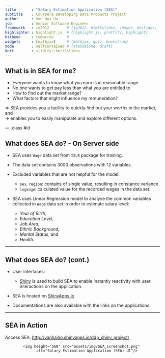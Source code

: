 ```yaml
---
title       : "Salary Estimation Application (SEA)"
subtitle    : Coursera Developing Data Products Project
author      : Van Hai Ho
job         : Senior Software Engineer
framework   : io2012        # {io2012, html5slides, shower, dzslides, ...}
highlighter : highlight.js  # {highlight.js, prettify, highlight}
hitheme     : tomorrow      # 
widgets     : [mathjax]     # {mathjax, quiz, bootstrap}
mode        : selfcontained # {standalone, draft}
knit        : slidify::knit2slides
---
```


## What is in SEA for me?

<ul>
<li> Everyone wants to know what you earn is in reasonable range </li>
<li> No one wants to get pay less than what you are entitled to </li>
<li> How to find out the market range? </li>
<li> What factors that might influence my remuneration? </li>
</ul>

=> SEA provides you a facility to quickly find out your worths in the market, and
<br>
=> enables you to easily manipulate and explore different options.

--- .class #id 

## What does SEA do? - On Server side

- SEA uses <code>Wage</code> data set from <code>ISLR</code> package for training.
- The data set contains 3000 observations with 12 variables.
- Excluded variables that are not helpful for the model:
  + `sex`, `region`: contains of single value, resulting in constance variance
  + `logwage`: calculated value for the recorded wages in the data set.
- SEA uses Linear Regression model to analyse the common variables collected in <code>Wage</code> data set in order to estimate salary level:
  
  + <i>Year of Birth</i>, 
  + <i>Education Level</i>, 
  + <i>Job Area</i>, 
  + <i>Ethnic Background</i>, 
  + <i>Marital Status</i>, and 
  + <i>Health</i>.


---

## What does SEA do? (cont.)

- User Interfaces: 

  + [Shiny](http://shiny.rstudio.com/) is used to build SEA to enable instantly reactivity with user interactions on the application.
  
- SEA is hosted on [ShinyApps.io](http://www.shinyapps.io).
- Documentations are also available with the links on the applications.

---

## SEA in Action

Access SEA: <http://vanhaiho.shinyapps.io/ddp_shiny_project/>
<div style='text-align: center;'>
    <img height='560' src="assets/img/SEA_screenshot.png" 
        alt="Salary Estimation Application (SEA) UI"/>
</div>


